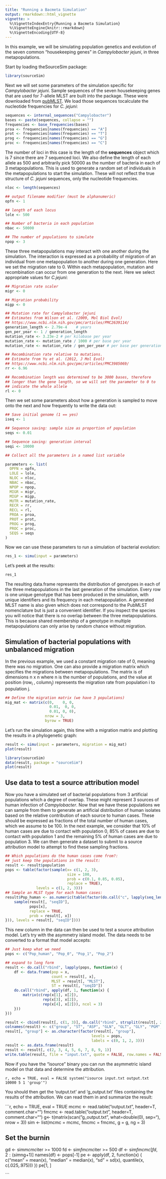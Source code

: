 ```yaml
---
title: "Running a Bacmeta Simulation"
output: rmarkdown::html_vignette
vignette: >
  %\VignetteIndexEntry{Running a Bacmeta Simulation}
  %\VignetteEngine{knitr::rmarkdown}
  %\VignetteEncoding{UTF-8}
---
```


In this example, we will be simulating population genetics and evolution of
the seven common "housekeeping genes" in *Campylobacter jejuni*, in three
metapopulations.

Start by loading theSourceSim package:
```r
library(sourceSim)
```

Next we will set some parameters of the simulation specific for
*Campylobacter jejuni*. Sample sequences of the seven housekeeping genes that
are used for 7-allele MLST are built into the package. These were downloaded
from [pubMLST](https://pubmlst.org/). We load those sequences tocalculate the
nucleotide frequencies for *C. jejuni*:

```r
sequences <- internal_sequences("Campylobacter")
bases <- paste(sequences, collapse = "")
frequencies <- base_frequencies(bases)
proa <- frequencies[names(frequencies) == "A"]
prot <- frequencies[names(frequencies) == "T"]
prog <- frequencies[names(frequencies) == "G"]
proc <- frequencies[names(frequencies) == "C"]
```

The number of loci in this case is the length of the **sequences** object
which is 7 since there are 7 sequenced loci. We also define the length
of each allele as 500 and arbitrarily pick 50000 as the number of
bacteria in each of 3 metapopulations. This is used to generate a
random set of individuals in the metapopulations to start the
simulation. These will not reflect the true structure of *C. jejuni*
sequences, only the nucleotide frequencies.

```r
nloc <- length(sequences)

## output filename modifier (must be alphanumeric)
opfn <- 1

## length of each locus
lole <- 500

## Number of bacteria in each population
nbac <- 50000

## The number of populations to simulate
npop <- 3
```

These three metapopulations may interact with one another during the
simulation. The interaction is expressed as a probability of migration
of an individual from one metapopulation to another during one
generation. Here we set the migration rate to 0. Within each
metapopulation, mutation and recombination can occur from one
generation to the next. Here we select appropriate values for
*C.jejuni*:

```r
## Migration rate scaler
migr <- 0

## Migration probability
migp <- 0

## Mutation rate for Campylobacter jejuni
## Estimates from Wilson et al. (2009, Mol Biol Evol)
## https://www.ncbi.nlm.nih.gov/pmc/articles/PMC2639114/
generation_length <- 2.79e-4    # years
gen_per_year <- 1 / generation_length
mutation_rate <- 3.23e-2 # per kilobase per year
mutation_rate <- mutation_rate / 1000 # per base per year
mutation_rate <- mutation_rate / gen_per_year # per base per generation

## Recombination rate relative to mutations.
## Estimate from Yu et al. (2012, J Mol Evol)
## https://www.ncbi.nlm.nih.gov/pmc/articles/PMC3985069/
rr <- 6.96

## Recombination length was determined to be 3000 bases, therefore
## longer than the gene length, so we will set the parameter to 0 to
## indicate the whole allele
rl <- 0
```

Then we set some parameters about how a generation is sampled to move
onto the next and how frequently to write the data out:

```r
## Save initial genome (1 == yes)
iseq <- 1

## Sequence saving: sample size as proportion of population
seqs <- 0.01

## Sequence saving: generation interval
seqi <- 10000

## Collect all the parameters in a named list variable

parameters <- list(
  OPFN = opfn,
  LOLE = lole,
  NLOC = nloc,
  NBAC = nbac,
  NPOP = npop,
  MIGR = migr,
  MIGP = migp,
  MUTR = mutation_rate,
  RECR = rr,
  RECL = rl,
  PROA = proa,
  PROT = prot,
  PROG = prog,
  PROC = proc,
  SEQS = seqs
)
```

Now we can use these parameters to run a simulation of bacterial evolution:


```r
res_1 <- simu(input = parameters)
```

Let's peek at the results:

```r
res_1
```

The resulting data.frame represents the distribution of genotypes in each of
the three metapopulations in the last generation of the simulation. Every row
is one unique genotype that has been produced in the  simulation, with unique
identifiers and its frequency in each metapopulation. A generated MLST name is
also given which does not correspond to the PubMLST nomenclature but is just a
convenient identifier. If you inspect the species you will notice that there is
no overlap between the three metapopulations. This is because shared membership
of a genotype in multiple metapopulations can only arise by random chance
without migration.

## Simulation of bacterial populations with unbalanced migration

In the previous example, we used a constant migration rate of 0,
meaning there was no migration. One can also provide a migration
matrix which specifies the migrations between metapopulations. The
matrix is of dimensions n x n where n is the number of populations,
and the value at position (row<sub>i</sub> , column<sub>j</sub>)
represents the migration rate from population i to population j.

```r
## Define the migration matrix (we have 3 populations)
mig_mat <- matrix(c(0,    0, 0,
                    0.01,  0, 0,
                    0.01, 0, 0),
                  nrow = 3,
                  byrow = TRUE)
```

Let's run the simulation again, this time with a migration matrix and
plotting the results in a phylogenetic graph:

```r
result <- simu(input = parameters, migration = mig_mat)
plot(result)
```
```r
library(sourceSim)
data(result, package = "sourceSim")
plot(result)
```

## Use data to test a source attribution model

Now you have a simulated set of bacterial populations from 3
artificial populations which a degree of overlap. These might
represent 3 sources of human infection of *Campylobacter*. Now that we
have these populations we can sample from them to generate an
artificial distribution of human isolates based on the relative
contribution of each source to human cases. These should be expressed
as fractions of the total number of human cases, which we assume to be
100. In the next example, we consider that 10% of human cases are due
to contact with population 0, 85% of cases are due to contact with
population 1 and the remaining 5% of human cases are due to
population 3. We can then generate a dataset to submit to a source
attribution model to attempt to find these sampling fractions.

```r
## Which populations do the human cases come from?:
## just keep the populations in the result:
result <- result$population
pops <- table(factor(sample(x= c(1, 2, 3),
                            size = 100,
                            prob = c(0.1, 0.85, 0.05),
                            replace = TRUE),
              levels = c(1, 2, 3)))
## Sample an MLST type for each human cases:
result$Pop_human <- as.numeric(table(factor(do.call("c", lapply(seq_len(length(pops)), function(x) {
    sample(result[, "seqID"],
           pops[x],
           replace = TRUE,
           prob = result[, x])
})), levels = result[, "seqID"])))
```

This new column in the data can then be used to test a source
attribution model. Let's try with the asymmetry island model. The data
needs to be converted to a format that model accepts:

```r
## Just keep what we need
pops <- c("Pop_human", "Pop_0", "Pop_1", "Pop_2")

## expand to long form
result <- do.call("rbind", lapply(pops, function(x) {
    df <- data.frame(pop = x,
                     count = result[, x],
                     MLST = result[, "MLST"],
                     ST = result[, "seqID"])
    do.call("rbind", apply(df, 1, function(x) {
        matrix(c(rep(x[1], x[2]),
                 rep(x[3], x[2]),
                 rep(x[4], x[2])), ncol = 3)
    }))
}))

result <- cbind(result[, c(1, 3)], do.call("rbind", strsplit(result[, 2], "-")))
colnames(result) <- c("group", "ST", "ASP", "GLN", "GLT", "GLY", "PGM", "TKT", "UNC")
result[, "group"] <- as.character(factor(result[, "group"],
                                       levels = pops,
                                       labels = c(0, 1, 2, 3)))
result <- as.data.frame(result)
result <- result[, c(2, 3, 4, 5, 6, 7, 8, 9, 1)]
write.table(result, file = "input.txt", quote = FALSE, row.names = FALSE, sep = "\t")
```

Now if you have the "isource" binary you can run the asymmetric island
model on that data and determine the attribution.

```r, echo = TRUE, eval = FALSE
system("isource input.txt output.txt 10000 5 1 'group'")
```

You should then get the 'output.txt' and 'g_output.txt' files
containing the results of the attribution. We can read them in and
summarize the result:

```r, echo = TRUE, eval = TRUE
mcmc <- read.table("output.txt", header=T, comment.char="")
fmcmc <- read.table("output.txt", header=T, comment.char="")
g<- t(matrix(scan("g_output.txt", what=double(0), sep="\t"), nrow = 3))
sim <- list(mcmc = mcmc, fmcmc = fmcmc, g = g, ng = 3)

## Set the burnin
gd <- sim$mcmc$iter >= 1000
fd <- sim$fmcmc$iter >= 500
df <- sim$fmcmc[fd, 2:(sim$ng+1)]
names(df) <- pops[-1]
pe <- apply(df, 2, function(x) {
    c("mean" = mean(x),
      "median" = median(x),
      "sd" = sd(x),
      quantile(x, c(.025,.975)))
})
pe[1, ]

```
